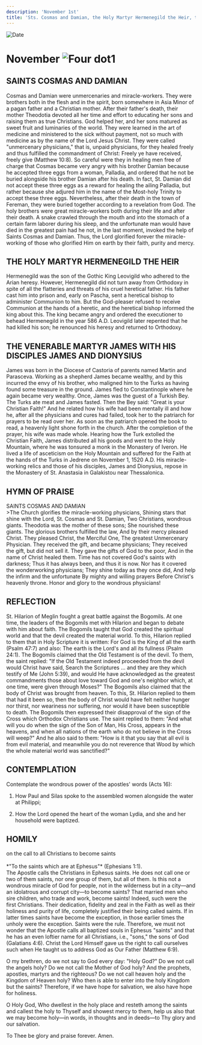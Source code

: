 ```yaml
---
description: 'November 1st'
title: 'Sts. Cosmas and Damian, the Holy Martyr Hermenegild the Heir, the Venerable Martyr James with His Disciples James and Dionysius'
---
```


<CustomPaginator />
<RunningHead />

<Image src="/title-imprint.png" height={68} width={50} alt="Date" className="title-imprint"/>

# <div id="date">November <Image className="four-dot" src="/four-dot.png" height={15} width={15} alt="Four dot" />1</div>

## SAINTS COSMAS AND DAMIAN

Cosmas and Damian were unmercenaries and miracle-workers. They were brothers both in the flesh and in the spirit, born somewhere in Asia Minor of a pagan father and a Christian mother. After their father's death, their mother Theodotia devoted all her time and effort to educating her sons and raising them as true Christians. God helped her, and her sons matured as sweet fruit and luminaries of the world. They were learned in the art of medicine and ministered to the sick without payment, not so much with medicine as by the name of the Lord Jesus Christ. They were called "unmercenary physicians," that is, unpaid physicians, for they healed freely and thus fulfilled the commandment of Christ: Freely ye have received, freely give (Matthew 10:8). So careful were they in healing men free of charge that Cosmas became very angry with his brother Damian because he accepted three eggs from a woman, Palladia, and ordered that he not be buried alongside his brother Damian after his death. In fact, St. Damian did not accept these three eggs as a reward for healing the ailing Palladia, but rather because she adjured him in the name of the Most-holy Trinity to accept these three eggs. Nevertheless, after their death in the town of Fereman, they were buried together according to a revelation from God. The holy brothers were great miracle-workers both during their life and after their death. A snake crawled through the mouth and into the stomach of a certain farm laborer during his sleep, and the unfortunate man would have died in the greatest pain had he not, in the last moment, invoked the help of Saints Cosmas and Damian. Thus, the Lord glorified forever the miracle-working of those who glorified Him on earth by their faith, purity and mercy.

## THE HOLY MARTYR HERMENEGILD THE HEIR

Hermenegild was the son of the Gothic King Leovigild who adhered to the Arian heresy. However, Hermenegild did not turn away from Orthodoxy in spite of all the flatteries and threats of his cruel heretical father. His father cast him into prison and, early on Pascha, sent a heretical bishop to administer Communion to him. But the God-pleaser refused to receive Communion at the hands of a heretic, and the heretical bishop informed the king about this. The king became angry and ordered the executioner to behead Hermenegild in the year 586 A.D. Leovigild later repented that he had killed his son; he renounced his heresy and returned to Orthodoxy.

## THE VENERABLE MARTYR JAMES WITH HIS DISCIPLES JAMES AND DIONYSIUS

James was born in the Diocese of Castoria of parents named Martin and Parasceva. Working as a shepherd James became wealthy, and by this incurred the envy of his brother, who maligned him to the Turks as having found some treasure in the ground. James fled to Constantinople where he again became very wealthy. Once, James was the guest of a Turkish Bey. The Turks ate meat and James fasted. Then the Bey said: "Great is your Christian Faith!" And he related how his wife had been mentally ill and how he, after all the physicians and cures had failed, took her to the patriarch for prayers to be read over her. As soon as the patriarch opened the book to read, a heavenly light shone forth in the church. After the completion of the prayer, his wife was made whole. Hearing how the Turk extolled the Christian Faith, James distributed all his goods and went to the Holy Mountain, where he was tonsured a monk in the Monastery of Iveron. He lived a life of asceticism on the Holy Mountain and suffered for the Faith at the hands of the Turks in Jedrene on November 1, 1520 A.D. His miracle-working relics and those of his disciples, James and Dionysius, repose in the Monastery of St. Anastasia in Galakistou near Thessalonica.


## HYMN OF PRAISE
<div style={{textAlign:'center', color:'crimson', fontWeight:'bold'}}>
SAINTS COSMAS AND DAMIAN
</div>
>The Church glorifies the miracle-working physicians,  
Shining stars that shine with the Lord,  
St. Cosmas and St. Damian,  
Two Christians, wondrous giants.  
Theodotia was the mother of these sons;  
She nourished these giants.  
The glorious brothers fulfilled the law,  
And by their mercy pleased Christ.  
They pleased Christ, the Merciful One,  
The greatest Unmercenary Physician.  
They received the gift, and became physicians;  
They received the gift, but did not sell it.  
They gave the gifts of God to the poor,  
And in the name of Christ healed them.  
Time has not covered God's saints with darkness;  
Thus it has always been, and thus it is now.  
Nor has it covered the wonderworking physicians;  
They shine today as they once did,  
And help the infirm and the unfortunate  
By mighty and willing prayers  
Before Christ's heavenly throne.  
Honor and glory to the wondrous physicians!  


## REFLECTION

St. Hilarion of Meglin fought a great battle against the Bogomils. At one time, the leaders of the Bogomils met with Hilarion and began to debate with him about faith. The Bogomils taught that God created the spiritual world and that the devil created the material world. To this, Hilarion replied to them that in Holy Scripture it is written: For God is the King of all the earth (Psalm 47:7) and also: The earth is the Lord's and all its fullness (Psalm 24:1). The Bogomils claimed that the Old Testament is of the devil. To them, the saint replied: "If the Old Testament indeed proceeded from the devil would Christ have said, Search the Scriptures … and they are they which testify of Me (John 5:39), and would He have acknowledged as the greatest commandments those about love toward God and one's neighbor which, at one time, were given through Moses?" The Bogomils also claimed that the body of Christ was brought from heaven. To this, St. Hilarion replied to them that had it been so, then the body of Christ would have felt neither hunger nor thirst, nor weariness nor suffering, nor would it have been susceptible to death. The Bogomils then expressed their disapproval of the sign of the Cross which Orthodox Christians use. The saint replied to them: "And what will you do when the sign of the Son of Man, His Cross, appears in the heavens, and when all nations of the earth who do not believe in the Cross will weep?" And he also said to them: "How is it that you say that all evil is from evil material, and meanwhile you do not reverence that Wood by which the whole material world was sanctified?"


## CONTEMPLATION

Contemplate the wondrous power of the apostles' words (Acts 16):

1. How Paul and Silas spoke to the assembled women alongside the water at Philippi;

2. How the Lord opened the heart of the woman Lydia, and she and her household were baptized.


## HOMILY
<div style={{textAlign:'center', color:'crimson', fontWeight:'bold'}}>
on the call to all Christians to become saints
</div>
<br />
<div style={{textAlign:'right'}}>
*"To the saints which are at Ephesus"* (Ephesians 1:1).
</div>
The Apostle calls the Christians in Ephesus saints. He does not call one or two of them saints, nor one group of them, but all of them. Is this not a wondrous miracle of God for people, not in the wilderness but in a city—and an idolatrous and corrupt city—to become saints? That married men who sire children, who trade and work, become saints! Indeed, such were the first Christians. Their dedication, fidelity and zeal in the Faith as well as their holiness and purity of life, completely justified their being called saints. If in latter times saints have become the exception, in those earlier times the unholy were the exception. Saints were the rule. Therefore, we must not wonder that the Apostle calls all baptized souls in Ephesus "saints" and that he has an even loftier name for all Christians, i.e., "sons," the sons of God (Galatians 4:6). Christ the Lord Himself gave us the right to call ourselves such when He taught us to address God as Our Father (Matthew 6:9).

O my brethren, do we not say to God every day: "Holy God?" Do we not call the angels holy? Do we not call the Mother of God holy? And the prophets, apostles, martyrs and the righteous? Do we not call heaven holy and the Kingdom of Heaven holy? Who then is able to enter into the holy Kingdom but the saints? Therefore, if we have hope for salvation, we also have hope for holiness.

O Holy God, Who dwellest in the holy place and resteth among the saints and callest the holy to Thyself and showest mercy to them, help us also that we may become holy—in words, in thoughts and in deeds—to Thy glory and our salvation.

To Thee be glory and praise forever. Amen.